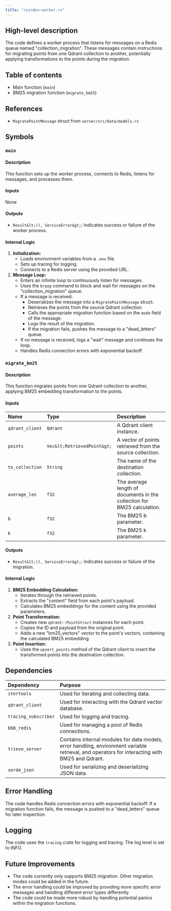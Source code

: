 ```yaml
---
title: "reindex-worker.rs"
---
```


## High-level description
The code defines a worker process that listens for messages on a Redis queue named "collection_migration". These messages contain instructions for migrating points from one Qdrant collection to another, potentially applying transformations to the points during the migration.

## Table of contents
- Main function (`main`)
- BM25 migration function (`migrate_bm25`)

## References
- `MigratePointMessage` struct from `server/src/data/models.rs`

## Symbols
### `main`
#### Description
This function sets up the worker process, connects to Redis, listens for messages, and processes them.

#### Inputs
None

#### Outputs
- `Result&lt;(), ServiceError&gt;`: Indicates success or failure of the worker process.

#### Internal Logic
1. **Initialization:**
    - Loads environment variables from a `.env` file.
    - Sets up tracing for logging.
    - Connects to a Redis server using the provided URL.
2. **Message Loop:**
    - Enters an infinite loop to continuously listen for messages.
    - Uses the `brpop` command to block and wait for messages on the "collection_migration" queue.
    - If a message is received:
        - Deserializes the message into a `MigratePointMessage` struct.
        - Retrieves the points from the source Qdrant collection.
        - Calls the appropriate migration function based on the `mode` field of the message.
        - Logs the result of the migration.
        - If the migration fails, pushes the message to a "dead_letters" queue.
    - If no message is received, logs a "wait" message and continues the loop.
    - Handles Redis connection errors with exponential backoff.

### `migrate_bm25`
#### Description
This function migrates points from one Qdrant collection to another, applying BM25 embedding transformation to the points.

#### Inputs
| Name | Type | Description |
|:-----|:-----|:------------|
| `qdrant_client` | `Qdrant` | A Qdrant client instance. |
| `points` | `Vec&lt;RetrievedPoint&gt;` | A vector of points retrieved from the source collection. |
| `to_collection` | `String` | The name of the destination collection. |
| `average_len` | `f32` | The average length of documents in the collection for BM25 calculation. |
| `b` | `f32` | The BM25 b parameter. |
| `k` | `f32` | The BM25 k parameter. |

#### Outputs
- `Result&lt;(), ServiceError&gt;`: Indicates success or failure of the migration.

#### Internal Logic
1. **BM25 Embedding Calculation:**
    - Iterates through the retrieved points.
    - Extracts the "content" field from each point's payload.
    - Calculates BM25 embeddings for the content using the provided parameters.
2. **Point Transformation:**
    - Creates new `qdrant::PointStruct` instances for each point.
    - Copies the ID and payload from the original point.
    - Adds a new "bm25_vectors" vector to the point's vectors, containing the calculated BM25 embedding.
3. **Point Insertion:**
    - Uses the `upsert_points` method of the Qdrant client to insert the transformed points into the destination collection.

## Dependencies
| Dependency | Purpose |
|:-----------|:--------|
| `itertools` | Used for iterating and collecting data. |
| `qdrant_client` | Used for interacting with the Qdrant vector database. |
| `tracing_subscriber` | Used for logging and tracing. |
| `bb8_redis` | Used for managing a pool of Redis connections. |
| `trieve_server` | Contains internal modules for data models, error handling, environment variable retrieval, and operators for interacting with BM25 and Qdrant. |
| `serde_json` | Used for serializing and deserializing JSON data. |

## Error Handling
The code handles Redis connection errors with exponential backoff. If a migration function fails, the message is pushed to a "dead_letters" queue for later inspection.

## Logging
The code uses the `tracing` crate for logging and tracing. The log level is set to INFO.

## Future Improvements
- The code currently only supports BM25 migration. Other migration modes could be added in the future.
- The error handling could be improved by providing more specific error messages and handling different error types differently.
- The code could be made more robust by handling potential panics within the migration functions.

